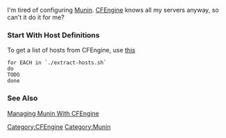 I'm tired of configuring [[Munin]]. [[CFEngine]] knows all my servers anyway, so can't it do it for me?

=== Start With Host Definitions ===
To get a list of hosts from CFEngine, use [[Extract Hosts from CFEngine|this]]
<pre>
for EACH in `./extract-hosts.sh`
do
TODO
done
</pre>

=== See Also ===
[[Managing Munin With CFEngine]]


[[Category:CFEngine]]
[[Category:Munin]]